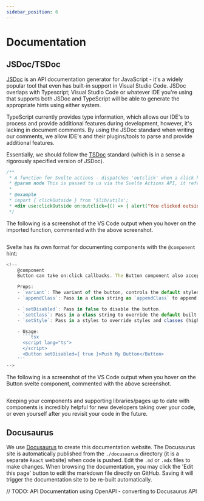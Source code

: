 ```yaml
---
sidebar_position: 6
---
```


# Documentation


## JSDoc/TSDoc

[JSDoc](https://jsdoc.app/about-getting-started.html) is an API documentation generator for JavaScript - it's a widely
popular tool that even has built-in support in Visual Studio Code. JSDoc overlaps with Typescript; Visual Studio Code or
whatever IDE you're using that supports both JSDoc and TypeScript will be able to generate the appropriate hints using
either system.

TypeScript currently provides type information, which allows our IDE's to process and provide additional features during
development, however, it's lacking in document comments. By using the JSDoc standard when writing our comments, we allow
IDE's and their plugins/tools to parse and provide additional features.

Essentially, we should follow the [TSDoc](https://tsdoc.org/) standard (which is in a sense a rigorously specified
version of JSDoc).

```jsx title='.../src/lib/utils.ts'
/**
 * A function for Svelte actions - dispatches 'outclick' when a click happens outside the element
 * @param node This is passed to us via the Svelte Actions API, it refers to the Element this action being called for
 *
 * @example
 * import { clickOutside } from '$lib/utils';
 * <div use:clickOutside on:outclick={() => { alert("You clicked outside of the div!")} />
 */
```

The following is a screenshot of the VS Code output when you hover on the imported function, commented with the
above screenshot.

<div class="centerize" style={{ marginBottom: "2rem" }}>
    <Image img={JsDocComments} width="75%" />
</div>

Svelte has its own format for documenting components with the `@component` hint:

````jsx title='.../Button/index.svelte'
<!--
    @component
    Button can take on:click callbacks. The Button component also accepts a slot for a child element.

    Props:
    - `variant`: The variant of the button, controls the default styles.
    - `appendClass`: Pass in a class string as `appendClass` to append to the built-in component styles.

    - `setDisabled`: Pass in false to disable the button.
    - `setClass`: Pass in a class string to override the default built-in component styles.
    - `setStyle`: Pass in a styles to override styles and classes (higher specificity than TailWind)

    - Usage:
      ```tsx
      <script lang="ts">
      </script>
      <Button setDisabled={ true }>Push My Button</Button>
    ```
-->
````

The following is a screenshot of the VS Code output when you hover on the Button svelte component, commented with the
above screenshot.

<div class="centerize" style={{ marginBottom: "2rem" }}>
    <Image img={SvelteComponentComments} width="75%" />
</div>

Keeping your components and supporting libraries/pages up to date with components is incredibly helpful for new
developers taking over your code, or even yourself after you revisit your code in the future.

## Docusaurus

We use [Docusaurus](https://docusaurus.io/) to create this documentation website. The Docusaurus site is automatically
published from the `./docusaurus` directory (it is a separate `React` website) when code is pushed. Edit the `.md` or
`.mdx` files to make changes. When browsing the documentation, you may click the 'Edit this page' button to edit the
markdown file directly on GitHub. Saving it will trigger the documentation site to be re-built automatically.

// TODO: API Documentation using OpenAPI - converting to Docusaurus API
